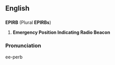 ==English==
==={{Acronym}}===
'''EPIRB''' (Plural '''EPIRBs''')
# '''Emergency Position Indicating Radio Beacon'''
===Pronunciation===
ee-perb